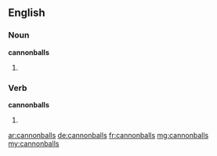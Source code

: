==English==

===Noun===
'''cannonballs'''

# {{plural of|[[cannonball]]}}

===Verb===
'''cannonballs'''

# {{third-person singular of|[[cannonball]]}}

[[ar:cannonballs]]
[[de:cannonballs]]
[[fr:cannonballs]]
[[mg:cannonballs]]
[[my:cannonballs]]